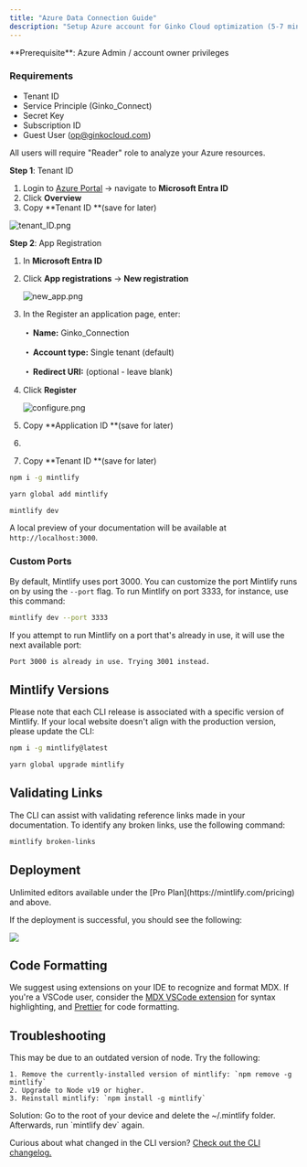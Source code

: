 ```yaml
---
title: "Azure Data Connection Guide"
description: "Setup Azure account for Ginko Cloud optimization (5-7 min.)"
---
```


<Info>
  **Prerequisite**:  Azure Admin / account owner privileges
</Info>

### **<Tooltip tip="">Requirem</Tooltip>ents**

- Tenant ID
- Service Principle (Ginko_Connect)
- Secret Key
- Subscription ID
- Guest User (op@ginkocloud.com)

All users will require  "Reader" role to analyze your Azure resources.

**Step 1**: Tenant ID

1. Login to [<u>Azure Portal</u>](https://portal.azure.com) → navigate to **Microsoft Entra ID**
2. Click **Overview**
3. Copy **Tenant ID **(save for later)

![tenant_ID.png](/images/tenant_ID.png)

**Step 2**: App Registration

1. In **Microsoft Entra ID**
2. Click **App registrations** → **New registration**

   ![new_app.png](/images/new_app.png)
3. In the Register an application page, enter:

   **・ Name:** Ginko_Connection

   **・ Account type:** Single tenant (default)

   **・ Redirect URI:** (optional - leave blank)
4. Click **Register**

   ![configure.png](/images/configure.png)
5. Copy **Application ID **(save for later)
6. 


1. Copy **Tenant ID **(save for later)

<CodeGroup>

```bash npm
npm i -g mintlify
```


```bash yarn
yarn global add mintlify
```

</CodeGroup>

```bash
mintlify dev
```

A local preview of your documentation will be available at `http://localhost:3000`.

### Custom Ports

By default, Mintlify uses port 3000. You can customize the port Mintlify runs on by using the `--port` flag. To run Mintlify on port 3333, for instance, use this command:

```bash
mintlify dev --port 3333
```

If you attempt to run Mintlify on a port that's already in use, it will use the next available port:

```md
Port 3000 is already in use. Trying 3001 instead.
```

## Mintlify Versions

Please note that each CLI release is associated with a specific version of Mintlify. If your local website doesn't align with the production version, please update the CLI:

<CodeGroup>

```bash npm
npm i -g mintlify@latest
```


```bash yarn
yarn global upgrade mintlify
```

</CodeGroup>

## Validating Links

The CLI can assist with validating reference links made in your documentation. To identify any broken links, use the following command:

```bash
mintlify broken-links
```

## Deployment

<Tip>
  Unlimited editors available under the [Pro
  Plan](https://mintlify.com/pricing) and above.
</Tip>

If the deployment is successful, you should see the following:

<Frame>
  <img
    src="/images/checks-passed.png"
    style={{ borderRadius:"0.5rem" }}
  />
</Frame>

## Code Formatting

We suggest using extensions on your IDE to recognize and format MDX. If you're a VSCode user, consider the [MDX VSCode extension](https://marketplace.visualstudio.com/items?itemName=unifiedjs.vscode-mdx) for syntax highlighting, and [Prettier](https://marketplace.visualstudio.com/items?itemName=esbenp.prettier-vscode) for code formatting.

## Troubleshooting

<AccordionGroup>
  <Accordion title='Error: Could not load the "sharp" module using the darwin-arm64 runtime'>
    This may be due to an outdated version of node. Try the following:

    1. Remove the currently-installed version of mintlify: `npm remove -g mintlify`
    2. Upgrade to Node v19 or higher.
    3. Reinstall mintlify: `npm install -g mintlify`
  </Accordion>
  <Accordion title="Issue: Encountering an unknown error">
    Solution: Go to the root of your device and delete the ~/.mintlify folder. Afterwards, run `mintlify dev` again.
  </Accordion>
</AccordionGroup>

Curious about what changed in the CLI version? [Check out the CLI changelog.](https://www.npmjs.com/package/mintlify?activeTab=versions)